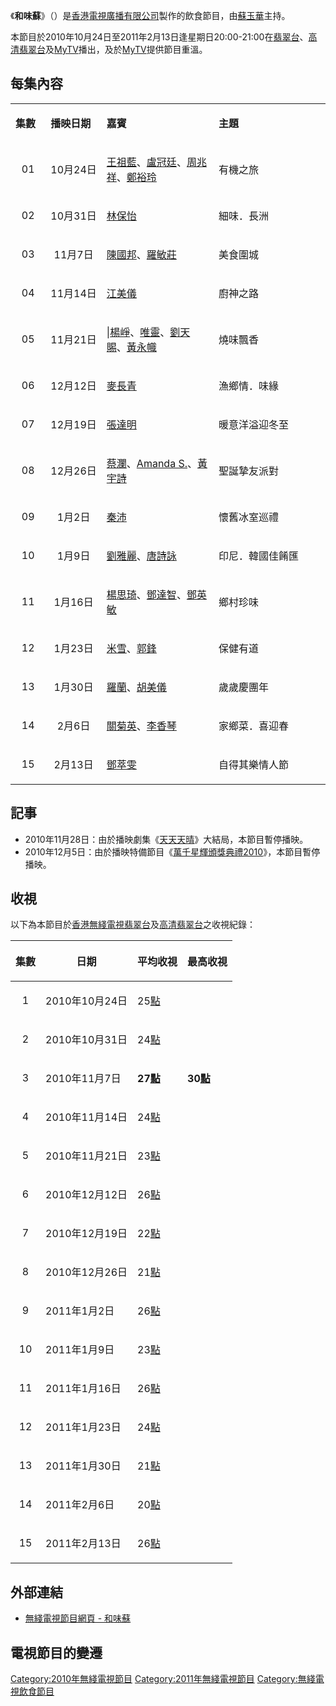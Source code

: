 {{unreferenced|time=2018-07-05T02:53:50+00:00}}
{{無綫節目
| 中文節目名=和味蘇
| 英文節目名={{lang|en|Kitchen Diva Louisa}}
| 圖片 = [[檔案:TVB_Kitchen_Diva_Louisa.jpg|300px]]
| 翡翠台首播日期=2010年10月24日-2011年2月13日
| 翡翠台首播時間=逢星期日 20:00-21:00 (連廣告)<br/>2010年11月28日 暫停播映<br/>2010年12月5日 暫停播映
| 高清翡翠台首播日期=2010年10月24日-2011年2月13日
| 高清翡翠台首播時間=逢星期日 20:00-21:00 (連廣告)<br/>2010年11月28日 暫停播映<br/>2010年12月5日 暫停播映
| 監製=[[黃中濠|黃中濠]]
| 編審=[[華國良|華國良]]
| 集數=15
| 類型=飲食
| 製作公司=[[香港|香港]][[電視廣播有限公司|電視廣播有限公司]]
| 主持=[[蘇玉華|蘇玉華]]
| 網頁=http://programme.tvb.com/foodandtravel/kitchendivalouisa/
}}
《'''和味蘇'''》（{{lang-en|'''Kitchen Diva Louisa'''}}）是[[香港|香港]][[電視廣播有限公司|電視廣播有限公司]]製作的飲食節目，由[[蘇玉華|蘇玉華]]主持。

本節目於2010年10月24日至2011年2月13日逢星期日20:00-21:00在[[翡翠台|翡翠台]]、[[高清翡翠台|高清翡翠台]]及[[MyTV|MyTV]]播出，及於[[MyTV|MyTV]]提供節目重溫。

==每集內容==
{|class="wikitable" style="width:60%; font-size: 14px;"
|- style="background:cornflowerblue; color:white" align=center
|style="width:5%"|'''集數'''||style="width:10%"|'''播映日期'''||style="width:20%"|'''嘉賓'''||style="width:20%"|'''主題'''
|-
|align=center|01||align=center|10月24日||[[王祖藍|王祖藍]]、[[盧冠廷|盧冠廷]]、[[周兆祥|周兆祥]]、[[鄭裕玲|鄭裕玲]]||有機之旅
|- style="background:mistyrose"
|align=center|02||align=center|10月31日||[[林保怡|林保怡]]||細味．長洲
|-
|align=center|03||align=center|11月7日||[[陳國邦|陳國邦]]、[[羅敏莊|羅敏莊]]||美食圍城
|- style="background:mistyrose"
|align=center|04||align=center|11月14日||[[江美儀|江美儀]]||廚神之路
|-
|align=center|05||align=center|11月21日|||[[楊崢|楊崢]]、[[唯靈|唯靈]]、[[劉天賜|劉天賜]]、[[黃永幟|黃永幟]]||燒味飄香
|- style="background:mistyrose"
|align=center|06||align=center|12月12日||[[麥長青|麥長青]]||漁鄉情．味緣
|-
|align=center|07||align=center|12月19日||[[張達明_(演員)|張達明]]||暖意洋溢迎冬至
|- style="background:mistyrose"
|align=center|08||align=center|12月26日||[[蔡瀾|蔡瀾]]、[[Amanda_S.|Amanda S.]]、[[黃宇詩|黃宇詩]]||聖誕摯友派對
|-
|align=center|09||align=center|1月2日||[[秦沛|秦沛]]||懷舊冰室巡禮
|- style="background:mistyrose"
|align=center|10||align=center|1月9日||[[劉雅麗|劉雅麗]]、[[唐詩詠|唐詩詠]]||印尼．韓國佳餚匯
|-
|align=center|11||align=center|1月16日||[[楊思琦|楊思琦]]、[[鄧達智|鄧達智]]、[[鄧英敏|鄧英敏]]||鄉村珍味
|- style="background:mistyrose"
|align=center|12||align=center|1月23日||[[米雪|米雪]]、[[郭鋒_(演員)|郭鋒]]||保健有道
|-
|align=center|13||align=center|1月30日||[[羅蘭|羅蘭]]、[[胡美儀|胡美儀]]||歲歲慶團年
|- style="background:mistyrose"
|align=center|14||align=center|2月6日||[[關菊英|關菊英]]、[[李香琴|李香琴]]||家鄉菜．喜迎春
|-
|align=center|15||align=center|2月13日||[[鄧萃雯|鄧萃雯]]||自得其樂情人節
|}

==記事==
*2010年11月28日：由於播映劇集《[[天天天晴|天天天晴]]》大結局，本節目暫停播映。
*2010年12月5日：由於播映特備節目《[[萬千星輝頒獎典禮|萬千星輝頒獎典禮2010]]》，本節目暫停播映。

==收視==
以下為本節目於[[香港|香港]][[無綫電視翡翠台|無綫電視翡翠台]]及[[高清翡翠台|高清翡翠台]]之收視紀錄：

{|class="wikitable sortable"
! 集數 !! 日期 !! 平均收視 !! 最高收視
|-
|align=center|1|| 2010年10月24日||25[[收視點|點]]||
|-
|align=center|2|| 2010年10月31日||24[[收視點|點]]||
|-
|align=center|3|| 2010年11月7日||'''27[[收視點|點]]'''||'''30[[收視點|點]]'''
|-
|align=center|4|| 2010年11月14日||24[[收視點|點]]||
|-
|align=center|5|| 2010年11月21日||23[[收視點|點]]||
|-
|align=center|6|| 2010年12月12日||26[[收視點|點]]||
|-
|align=center|7|| 2010年12月19日||22[[收視點|點]]||
|-
|align=center|8|| 2010年12月26日||21[[收視點|點]]||
|-
|align=center|9|| 2011年1月2日||26[[收視點|點]]||
|-
|align=center|10|| 2011年1月9日||23[[收視點|點]]||
|-
|align=center|11|| 2011年1月16日||26[[收視點|點]]||
|-
|align=center|12|| 2011年1月23日||24[[收視點|點]]||
|-
|align=center|13|| 2011年1月30日||21[[收視點|點]]||
|-
|align=center|14|| 2011年2月6日||20[[收視點|點]]||
|-
|align=center|15|| 2011年2月13日||26[[收視點|點]]||
|}

==外部連結==
*[http://programme.tvb.com/foodandtravel/kitchendivalouisa/ 無綫電視節目網頁 - 和味蘇]{{Wayback|url=http://programme.tvb.com/foodandtravel/kitchendivalouisa/ |date=20190923094224 }}

==電視節目的變遷==
{{電視節目的變遷
|電視台={{HK}}[[無綫電視|無綫電視]][[翡翠台|翡翠台]]、[[高清翡翠台|高清翡翠台]]
|播放檔次=星期日 20:00-21:00 時段
|節目名稱=和味蘇<br/>(第1-5集)<br/>(2010.10.24 - 2010.11.21)
|上一節目=[[名人廚房|名人廚房]]<br/>(第5-15集)<br/>(2010.08.08 - 2010.10.17)
|下一節目=[[天晴豪情熱滿城|天晴豪情熱滿城]]<br/>(2010.11.28)<span style="font-size:smaller;">(20:00-20:15)</span>
----[[天天天晴|天天天晴]] (大結局)<br/>(第117集)<br/>(2010.11.28)<span style="font-size:smaller;">(20:15-21:15)</span>
|2節目名稱=和味蘇<br/>(第6-15集)<br/>(2010.12.12 - 2011.02.13)
|2上一節目=[[萬千星輝頒獎典禮2010|萬千星輝頒獎典禮2010]]大檢閱<br/>(2010.12.05)<span style="font-size:smaller;">(20:00-20:30)</span>
----[[萬千星輝頒獎典禮2010|萬千星輝頒獎典禮2010]]<br/>(2010.12.05)<span style="font-size:smaller;">(20:30-23:15)</span>
|2下一節目=[[李純恩大食遊|李純恩大食遊]]<br/>(第1-4集)<br/>(2011.02.20 - 2011.03.13)
}}

[[Category:2010年無綫電視節目|Category:2010年無綫電視節目]]
[[Category:2011年無綫電視節目|Category:2011年無綫電視節目]]
[[Category:無綫電視飲食節目|Category:無綫電視飲食節目]]